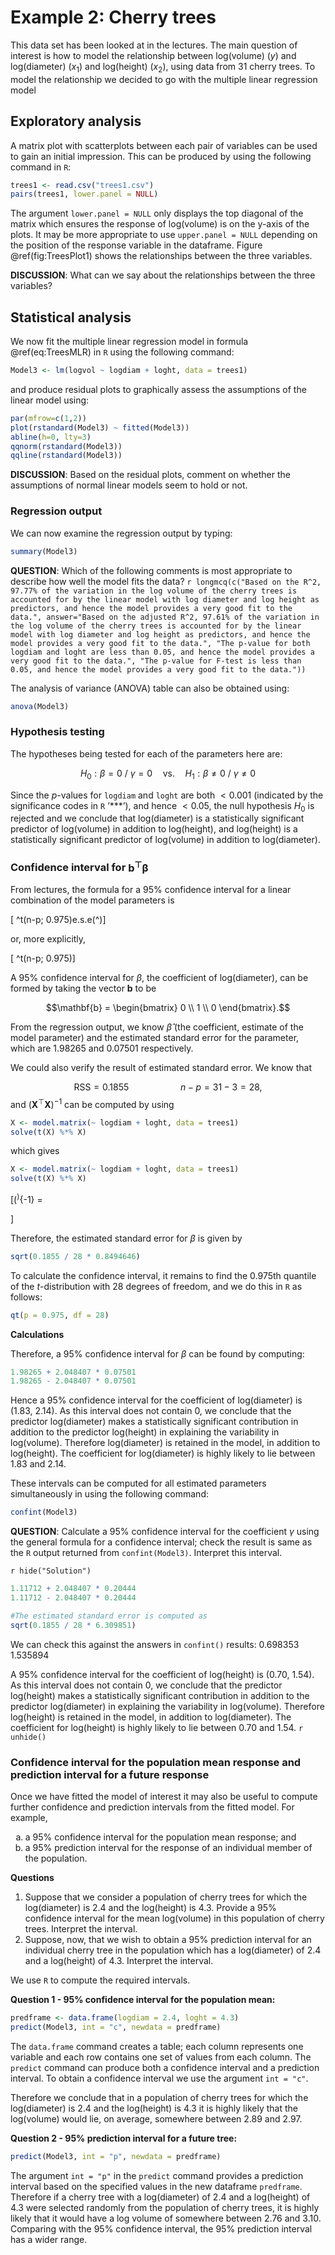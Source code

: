 # Example 2: Cherry trees

This data set has been looked at in the lectures. The main question of interest is how to model the relationship between log(volume) ($y$) and log(diameter) ($x_1$) and log(height) ($x_2$), using data from 31 cherry trees. To model the relationship we decided to go with the multiple linear regression model

\begin{equation}
Y_i = \alpha + \beta x_{1i} + \gamma x_{2i} + \epsilon_i, \quad \epsilon_i \sim N(0, \sigma^2), \quad i=1,\ldots,31 (\#eq:TreesMLR)
\end{equation}

## Exploratory analysis

A matrix plot with scatterplots between each pair of variables can be used to gain an initial impression. This can be produced by using the following command in `R`:

```r
trees1 <- read.csv("trees1.csv")
pairs(trees1, lower.panel = NULL)
```

The argument `lower.panel = NULL` only displays the top diagonal of the matrix which ensures the response of log(volume) is on the y-axis of the plots. It may be more appropriate to use `upper.panel = NULL` depending on the position of the response variable in the dataframe. Figure \@ref(fig:TreesPlot1) shows the relationships between the three variables.

**DISCUSSION**: What can we say about the relationships between the three variables?

## Statistical analysis

We now fit the multiple linear regression model in formula \@ref(eq:TreesMLR) in `R` using the following command:

```r
Model3 <- lm(logvol ~ logdiam + loght, data = trees1)
```

and produce residual plots to graphically assess the assumptions of the linear model using:

```r
par(mfrow=c(1,2))
plot(rstandard(Model3) ~ fitted(Model3))
abline(h=0, lty=3)
qqnorm(rstandard(Model3))
qqline(rstandard(Model3))
```

**DISCUSSION**: Based on the residual plots, comment on whether the assumptions of normal linear models seem to hold or not. 

### Regression output

We can now examine the regression output by typing:
```r
summary(Model3)
```

**QUESTION**: Which of the following comments is most appropriate to describe how well the model fits the data?
`r longmcq(c("Based on the R^2, 97.77% of the variation in the log volume of the cherry trees is accounted for by the linear model with log diameter and log height as predictors, and hence the model provides a very good fit to the data.", answer="Based on the adjusted R^2, 97.61% of the variation in the log volume of the cherry trees is accounted for by the linear model with log diameter and log height as predictors, and hence the model provides a very good fit to the data.", "The p-value for both logdiam and loght are less than 0.05, and hence the model provides a very good fit to the data.", "The p-value for F-test is less than 0.05, and hence the model provides a very good fit to the data."))`
<br>

The analysis of variance (ANOVA) table can also be obtained using:
```r
anova(Model3)
```

### Hypothesis testing
The hypotheses being tested for each of the parameters here are:

$$H_0: \beta = 0 \ /\ \gamma = 0 \quad \text{vs.} \quad H_1: \beta \ne 0 \ / \ \gamma \ne 0$$

Since the $p$-values for `logdiam` and `loght` are both $< 0.001$ (indicated by the significance codes in `R` '***'), and hence $< 0.05$, the null hypothesis $H_0$ is rejected and we conclude that log(diameter) is a statistically significant predictor of log(volume) in addition to log(height), and log(height) is a statistically significant predictor of log(volume) in addition to log(diameter).

### Confidence interval for $\mathbf{b}^\top \boldsymbol\beta$
From lectures, the formula for a 95% confidence interval for a linear combination of the model parameters is

\[ \mathbf{b}^\top\boldsymbol{\hat{\beta}}\pm t\left(n-p; 0.975\right)\cdot e.s.e(\mathbf{b}^\top \hat{\boldsymbol\beta})\]

or, more explicitly,

\[ \mathbf{b}^\top\boldsymbol{\hat{\beta}}\pm t\left(n-p; 0.975\right)\sqrt{\frac{\text{RSS}}{n-p}\mathbf{b}^\top(\mathbf{X}^\top\mathbf{X})^{-1}\mathbf{b}}\]

A 95% confidence interval for $\beta$, the coefficient of log(diameter), can be formed by taking the vector $\mathbf{b}$ to be

$$\mathbf{b} = \begin{bmatrix} 0 \\ 1 \\ 0 \end{bmatrix}.$$

From the regression output, we know $\hat{\beta}$ (the coefficient, estimate of the model parameter) and the estimated standard error for the parameter, which are 1.98265 and 0.07501 respectively. 

We could also verify the result of estimated standard error. We 
know that

$$\text{RSS} = 0.1855 \quad\quad\quad\quad\quad n-p = 31 - 3 = 28,$$
and $(\mathbf{X}^\top\mathbf{X})^{-1}$ can be computed by using
```r
X <- model.matrix(~ logdiam + loght, data = trees1)
solve(t(X) %*% X)
```

which gives
```r
X <- model.matrix(~ logdiam + loght, data = trees1)
solve(t(X) %*% X)
```

\[(\mathbf{X}^\top\mathbf{X})^{-1} = \begin{bmatrix}
96.572067 & 3.1392672 & -24.165092\\
3.139267 & 0.8494646 & -1.227489\\
-24.165092 & -1.2274894 & 6.309851
\end{bmatrix}\]

Therefore, the estimated standard error for $\beta$ is given by
```r
sqrt(0.1855 / 28 * 0.8494646)
```

To calculate the confidence interval, it remains to find the 0.975th quantile of the $t$-distribution with 28 degrees of freedom, and we do this in `R` as follows:
```r
qt(p = 0.975, df = 28)
```

**Calculations**

Therefore, a 95% confidence interval for $\beta$ can be found by computing:
```r
1.98265 + 2.048407 * 0.07501
1.98265 - 2.048407 * 0.07501
```


Hence a 95% confidence interval for the coefficient of log(diameter) is (1.83, 2.14). As this interval does not contain 0, we conclude that the predictor log(diameter) makes a statistically significant contribution in addition to the predictor log(height) in explaining the variability in log(volume). Therefore log(diameter) is retained in the model, in addition to log(height). The coefficient for log(diameter) is highly likely to lie between 1.83 and 2.14.

These intervals can be computed for all estimated parameters simultaneously in \texttt{R} using the following command:
```r
confint(Model3)
```

**QUESTION**: Calculate a 95% confidence interval for the coefficient $\gamma$ using the general formula for a confidence interval; check the result is same as the `R` output returned from `confint(Model3)`. Interpret this interval. 

`r hide("Solution")`
```r
1.11712 + 2.048407 * 0.20444
1.11712 - 2.048407 * 0.20444

#The estimated standard error is computed as
sqrt(0.1855 / 28 * 6.309851)
```
We can check this against the answers in `confint()` results:
0.698353  1.535894

A 95% confidence interval for the coefficient of log(height) is (0.70, 1.54). As this interval does not contain 0, we conclude that the predictor log(height) makes a statistically significant contribution in addition to the predictor log(diameter) in explaining the variability in log(volume). Therefore log(height) is retained in the model, in addition to log(diameter). The coefficient for log(height) is highly likely to lie between 0.70 and 1.54.
`r unhide()`

### Confidence interval for the population mean response and prediction interval for a future response

Once we have fitted the model of interest it may also be useful to compute further confidence and prediction intervals from the fitted model. For example,

(a) a 95% confidence interval for the population mean response; and
(b) a 95% prediction interval for the response of an individual member of the population.

**Questions**

1. Suppose that we consider a population of cherry trees for which the log(diameter) is 2.4 and the log(height) is 4.3. Provide a 95% confidence interval for the mean log(volume) in this population of cherry trees. Interpret the interval.
2. Suppose, now, that we wish to obtain a 95% prediction interval for an individual cherry tree in the population which has a log(diameter) of 2.4 and a log(height) of 4.3. Interpret the interval.

We use `R` to compute the required intervals.

**Question 1 - 95% confidence interval for the population mean:**

```r
predframe <- data.frame(logdiam = 2.4, loght = 4.3)
predict(Model3, int = "c", newdata = predframe)
```

The `data.frame` command creates a table; each column represents one variable and each row contains one set of values from each column. The `predict` command can produce both a confidence interval and a prediction interval. To obtain a confidence interval we use the argument `int = "c"`.

Therefore we conclude that in a population of cherry trees for which the log(diameter) is 2.4 and the log(height) is 4.3 it is highly likely that the log(volume) would lie, on average, somewhere between 2.89 and 2.97.

**Question 2 - 95% prediction interval for a future tree:**
```r
predict(Model3, int = "p", newdata = predframe)
```

The argument `int = "p"` in the `predict` command provides a prediction interval based on the specified values in the new dataframe `predframe`. Therefore if a cherry tree with a log(diameter) of 2.4 and a log(height) of 4.3 were selected randomly from the population of cherry trees, it is highly likely that it would have a log volume of somewhere between 2.76 and 3.10. Comparing with the 95% confidence interval, the 95% prediction interval has a wider range. 

